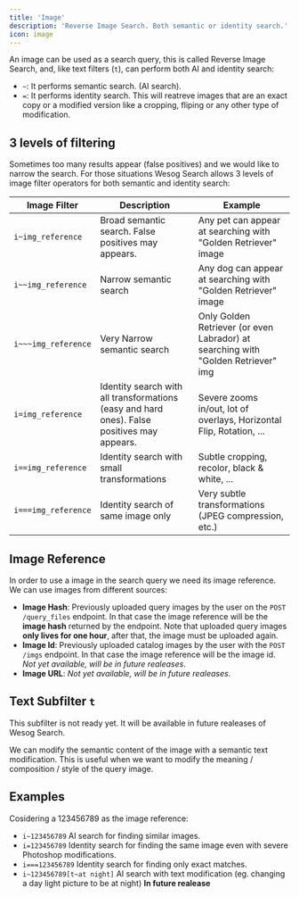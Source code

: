 ```yaml
---
title: 'Image'
description: 'Reverse Image Search. Both semantic or identity search.'
icon: image
---
```


An image can be used as a search query, this is called Reverse Image Search, and, like text filters (`t`), can perform both AI and identity search:

- `~`: It performs semantic search. (AI search).
- `=`: It performs identity search. This will reatreve images that are an exact copy or a modified version like a cropping, fliping or any other type of modification.


## 3 levels of filtering

Sometimes too many results appear (false positives) and we would like to narrow the search. For those situations Wesog Search allows 3 levels of image filter operators for both semantic and identity search:


| Image Filter         | Description                               | Example                                                               |
|----------------------|-------------------------------------------|-----------------------------------------------------------------------|
| `i~img_reference`    | Broad semantic search. False positives may appears.   | Any pet can appear at searching with "Golden Retriever" image         |
| `i~~img_reference`   | Narrow semantic search                    | Any dog can appear at searching with "Golden Retriever" image         |
| `i~~~img_reference`  | Very Narrow semantic search               | Only Golden Retriever (or even Labrador) at searching with "Golden Retriever" img |
| `i=img_reference`    | Identity search with all transformations (easy and hard ones). False positives may appears. | Severe zooms in/out, lot of overlays, Horizontal Flip, Rotation, ...  |
| `i==img_reference`   | Identity search with small transformations| Subtle cropping, recolor, black & white, ...                          |
| `i===img_reference`  | Identity search of same image only        | Very subtle transformations (JPEG compression, etc.)                  |


## Image Reference

In order to use a image in the search query we need its image reference. We can use images from different sources:

- **Image Hash**: Previously uploaded query images by the user on the `POST /query_files` endpoint. In that case the image reference will be the **image hash** returned by the endpoint. Note that uploaded query images **only lives for one hour**, after that, the image must be uploaded again.
- **Image Id**: Previously uploaded catalog images by the user with the `POST /imgs` endpoint. In that case the image reference will be the image id. *Not yet available, will be in future realeases*.
- **Image URL**: *Not yet available, will be in future realeases*.



## Text Subfilter `t`
<Warning>This subfilter is not ready yet. It will be available in future realeases of Wesog Search.</Warning>

We can modify the semantic content of the image with a semantic text modification. This is useful when we want to modify the meaning / composition / style of the query image.


## Examples
Cosidering a 123456789 as the image reference:

- `i~123456789` AI search for finding similar images. 
- `i=123456789` Identity search for finding the same image even with severe Photoshop modifications. 
- `i===123456789` Identity search for finding only exact matches. 
- `i~123456789[t~at night]` AI search with text modification (eg. changing a day light picture to be at night) **In future realease**
